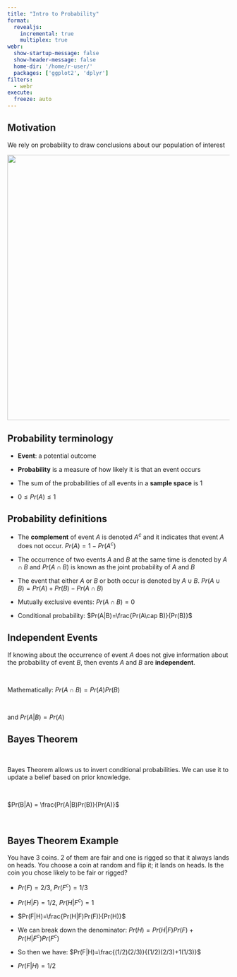```yaml
---
title: "Intro to Probability"
format: 
  revealjs:
    incremental: true
    multiplex: true
webr: 
  show-startup-message: false
  show-header-message: false
  home-dir: '/home/r-user/'
  packages: ['ggplot2', 'dplyr']
filters:
  - webr
execute:
  freeze: auto
---
```


## Motivation

We rely on probability to draw conclusions about our population of interest

![](simplerandom.png){fig-align="center" width="601"}

## Probability terminology

-   **Event**: a potential outcome

-   **Probability** is a measure of how likely it is that an event occurs

-   The sum of the probabilities of all events in a **sample space** is 1

-   $0 \leq Pr(A) \leq 1$

## Probability definitions

-   The **complement** of event $A$ is denoted $A^c$ and it indicates that event $A$ does not occur. $Pr(A) = 1-Pr(A^c)$

-   The occurrence of two events $A$ and $B$ at the same time is denoted by $A \cap B$ and $Pr(A\cap B)$ is known as the joint probability of $A$ and $B$

-   The event that either $A$ or $B$ or both occur is denoted by $A \cup B$. $Pr(A\cup B) = Pr(A) + Pr(B) - Pr(A \cap B)$

-   Mutually exclusive events: $Pr(A\cap B)=0$

-   Conditional probability: $Pr(A|B)=\frac{Pr(A\cap B)}{Pr(B)}$

## Independent Events

If knowing about the occurrence of event $A$ does not give information about the probability of event $B$, then events $A$ and $B$ are **independent**.

 

Mathematically: $Pr(A\cap B) = Pr(A)Pr(B)$

 

and $Pr(A|B)=Pr(A)$

## Bayes Theorem

 

Bayes Theorem allows us to invert conditional probabilities. We can use it to update a belief based on prior knowledge.

 

$Pr(B|A) = \frac{Pr(A|B)Pr(B)}{Pr(A)}$

 

## Bayes Theorem Example

You have 3 coins. 2 of them are fair and one is rigged so that it always lands on heads. You choose a coin at random and flip it; it lands on heads. Is the coin you chose likely to be fair or rigged?

-   $Pr(F)=2/3$, $Pr(F^c)=1/3$

-   $Pr(H|F)=1/2$, $Pr(H|F^c)=1$

-   $Pr(F|H)=\frac{Pr(H|F)Pr(F)}{Pr(H)}$

-   We can break down the denominator: $Pr(H)=Pr(H|F)Pr(F)+Pr(H|F^c)Pr(F^c)$

-   So then we have: $Pr(F|H)=\frac{(1/2)(2/3)}{(1/2)(2/3)+1(1/3)}$

-   $Pr(F|H)=1/2$

